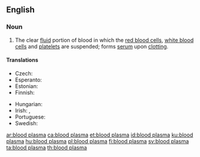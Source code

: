 ==English==
{{wikipedia}}

===Noun===
{{en-noun|head=[[blood]] [[plasma]]|-}}

# {{lb|en|hematology}} The clear [[fluid]] portion of blood in which the [[red blood cell]]s, [[white blood cell]]s and [[platelet]]s are suspended; forms [[serum]] upon [[clotting]].

====Translations====
{{trans-top|clear fluid portion of blood}}
* Czech: {{t|cs|krevní plazma|f}}
* Esperanto: {{t|eo|sangoplasmo}}
* Estonian: {{t|et|vereplasma}}
* Finnish: {{t+|fi|veriplasma}}
{{trans-mid}}
* Hungarian: {{t+|hu|vérplazma}}
* Irish: {{t|ga|plasma fola|m}}, {{t|ga|fuilphlasma|m}}
* Portuguese: {{t|pt|plasma sanguíneo|m}}
* Swedish: {{t+|sv|blodplasma|c}}
{{trans-bottom}}

[[ar:blood plasma]]
[[ca:blood plasma]]
[[et:blood plasma]]
[[id:blood plasma]]
[[ku:blood plasma]]
[[hu:blood plasma]]
[[pl:blood plasma]]
[[fi:blood plasma]]
[[sv:blood plasma]]
[[ta:blood plasma]]
[[th:blood plasma]]